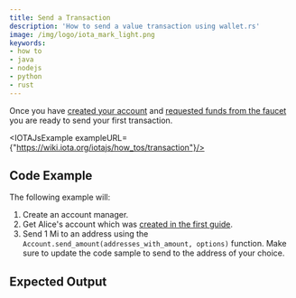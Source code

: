 ```yaml
---
title: Send a Transaction
description: 'How to send a value transaction using wallet.rs'
image: /img/logo/iota_mark_light.png
keywords:
- how to
- java
- nodejs
- python
- rust
---
```



Once you have [created your account](../accounts_and_addresses/01_create_a_wallet_account.mdx) and
[requested funds from the faucet](../accounts_and_addresses/03_request_funds.mdx) you are ready to send your first
transaction.

<TipFaucet/>

<IOTAJsExample exampleURL={"https://wiki.iota.org/iotajs/how_tos/transaction"}/>

## Code Example

The following example will:

1. Create an account manager.
2. Get Alice's account which was [created in the first guide](../accounts_and_addresses/01_create_a_wallet_account.mdx).
3. Send 1 Mi to an address using the `Account.send_amount(addresses_with_amount, options)` function. Make sure to update the code sample to send to the address of your choice.

<Tabs groupId="language">
    <TabItem value="rust" label="Rust">
        <RustCode/>
    </TabItem>
    <TabItem value="nodejs" label="Nodejs">
        <NodejsCode/>
    </TabItem>
    <TabItem value="python" label="Python">
        <PythonCode/>
    </TabItem>
</Tabs>

## Expected Output

<Tabs groupId="language">
    <TabItem value="rust" label="Rust">
        <RustOutput/>
    </TabItem>
    <TabItem value="nodejs" label="Nodejs">
        <NodejsOutput/>
    </TabItem>
    <TabItem value="python" label="Python">
        <PythonOutput/>
    </TabItem>
</Tabs>

